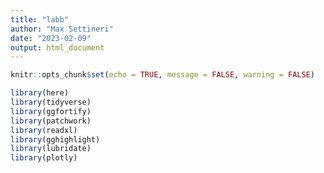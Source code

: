 ```yaml
---
title: "labb"
author: "Max Settineri"
date: "2023-02-09"
output: html_document
---
```


```r
knitr::opts_chunk$set(echo = TRUE, message = FALSE, warning = FALSE)

library(here)
library(tidyverse)
library(ggfortify)
library(patchwork)
library(readxl)
library(gghighlight)
library(lubridate)
library(plotly)
```


